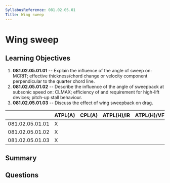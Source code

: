 ```yaml
---
SyllabusReference: 081.02.05.01
Title: Wing sweep
---
```


# Wing sweep

## Learning Objectives

1.  **081.02.05.01.01** -- Explain the influence of the angle of sweep on: MCRIT;
    effective thickness/chord change or velocity component perpendicular to the
    quarter chord line.
2.  **081.02.05.01.02** -- Describe the influence of the angle of sweepback at
    subsonic speed on: CLMAX; efficiency of and requirement for high-lift
    devices; pitch-up stall behaviour.
3.  **081.02.05.01.03** -- Discuss the effect of wing sweepback on drag.

|                 | ATPL(A) | CPL(A) | ATPL(H)/IR | ATPL(H)/VFR | CPL(H) | IR | CBIR(A) |
| --------------- | ------- | ------ | ---------- | ----------- | ------ | -- | ------- |
| 081.02.05.01.01 | X       |        |            |             |        |    |         |
| 081.02.05.01.02 | X       |        |            |             |        |    |         |
| 081.02.05.01.03 | X       |        |            |             |        |    |         |

## Summary

## Questions
